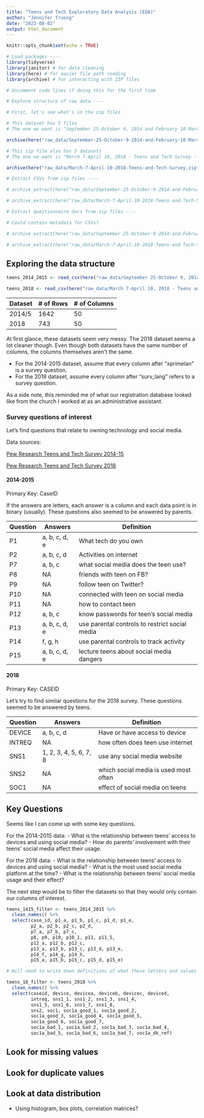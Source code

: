 ```yaml
---
title: "Teens and Tech Exploratory Data Analysis (EDA)"
author: "Jennifer Truong"
date: "2023-08-02"
output: html_document
---
```


```r
knitr::opts_chunk$set(echo = TRUE)

# Load packages ----
library(tidyverse)
library(janitor) # for data cleaning
library(here) # for easier file path reading
library(archive) # for interacting with ZIP files

```

```r

# Uncomment code lines if doing this for the first time

# Explore structure of raw data ----

# First, let's see what's in the zip files

# This dataset has 5 files
# The one we want is "September 25-October 9, 2014 and February 10-March 6, 2015 - Teens/September 25-October 9, 2014 and February 10-March 6, 2015 - Teens - CSV.csv"

archive(here("raw_data/September-25-October-9-2014-and-February-10-March-6-2015-Teens.zip"))

# This zip file also has 5 datasets
# The one we want is "March 7-April 10, 2018 - Teens and Tech Survey - CSV.csv"

archive(here("raw_data/March-7-April-10-2018-Teens-and-Tech-Survey.zip"))

# Extract CSVs from zip files ----

# archive_extract(here("raw_data/September-25-October-9-2014-and-February-10-March-6-2015-Teens.zip"), dir = here("raw_data"), files = ("September 25-October 9, 2014 and February 10-March 6, 2015 - Teens/September 25-October 9, 2014 and February 10-March 6, 2015 - Teens - CSV.csv"))

# archive_extract(here("raw_data/March-7-April-10-2018-Teens-and-Tech-Survey.zip"), dir = here("raw_data"), files = ("March 7-April 10, 2018 - Teens and Tech Survey - CSV.csv"))

# Extract questionnaire docs from zip files ----

# Could contain metadata for CSVs? 

# archive_extract(here("raw_data/September-25-October-9-2014-and-February-10-March-6-2015-Teens.zip"), dir = here("raw_data"), files = ("September 25-October 9, 2014 and February 10-March 6, 2015 - Teens/September 25-October 9, 2014 and February 10-March 6, 2015 - Teens - Questionnaire.doc"))

# archive_extract(here("raw_data/March-7-April-10-2018-Teens-and-Tech-Survey.zip"), dir = here("raw_data"), files = ("March 7-April 10, 2018 - Teens and Tech Survey - Questionnaire.doc"))

```

## Exploring the data structure

```r

teens_2014_2015 <- read_csv(here("raw_data/September 25-October 9, 2014 and February 10-March 6, 2015 - Teens/September 25-October 9, 2014 and February 10-March 6, 2015 - Teens - CSV.csv"))

teens_2018 <- read_csv(here("raw_data/March 7-April 10, 2018 - Teens and Tech Survey - CSV.csv"))

```
Dataset | # of Rows | # of Columns
------- | --------- | ------------
2014/5  | 1642      | 50
2018    | 743       | 50

At first glance, these datasets seem very messy. The 2018 dataset seems a lot cleaner though. Even though both datasets have the same number of columns, the columns themselves aren't the same.

- For the 2014-2015 dataset, assume that every column after "xprimelan" is a survey question.
- For the 2018 dataset, assume every column after "surv_lang"  refers to a survey question.

As a side note, this reminded me of what our registration database looked like from the church I worked at as an administrative assistant.

### Survey questions of interest

Let's find questions that relate to owning technology and social media.

Data sources: 

[Pew Research Teens and Tech Survey 2014-15](https://www.pewresearch.org/internet/dataset/september-2014-march-2015-teens/) 

[Pew Research Teens and Tech Survey 2018](https://www.pewresearch.org/internet/dataset/teens-and-tech-survey-2018/)

#### 2014-2015

Primary Key: CaseID

If the answers are letters, each answer is a column and each data point is in binary (usually). These questions also seemed to be answered by parents.

Question | Answers | Definition
-------- | ------- | ---------
P1 | a, b, c, d, e | What tech do you own
P2 | a, b, c, d | Activities on internet
P7 | a, b, c | what social media does the teen use?
P8 | NA | friends with teen on FB?
P9 | NA | follow teen on Twitter?
P10 | NA | connected with teen on social media
P11 | NA | how to contact teen
P12 | a, b, c | know passwords for teen's social media
P13 | a, b, c, d, e | use parental controls to restrict social media
P14 | f, g, h | use parental controls to track activity
P15 | a, b, c, d, e | lecture teens about social media dangers

#### 2018

Primary Key: CASEID

Let's try to find similar questions for the 2018 survey. These questions seemed to be answered by teens.

Question | Answers | Definition
-------- | ------- | ----------
DEVICE   | a, b, c, d | Have or have access to device
INTREQ   | NA | how often does teen use internet
SNS1     | 1, 2, 3, 4, 5, 6, 7, 8 | use any social media website
SNS2     | NA | which social media is used most often
SOC1     | NA | effect of social media on teens

## Key Questions

Seems like I can come up with some key questions.

For the 2014-2015 data:
- What is the relationship between teens' access to devices and using social media?
- How do parents' involvement with their teens' social media affect their usage.

For the 2018 data:
- What is the relationship between teens' access to devices and using social media?
- What is the most used social media platform at the time?
- What is the relationship between teens' social media usage and their effect?

The next step would be to filter the datasets so that they would only contain our columns of interest.

```r

teens_1415_filter <- teens_2014_2015 %>% 
  clean_names() %>% 
  select(case_id, p1_a, p1_b, p1_c, p1_d, p1_e,
         p2_a, p2_b, p2_c, p2_d,
         p7_a, p7_b, p7_c,
         p8, p9, p10, p10_1, p11, p11_5,
         p12_a, p12_b, p12_c,
         p13_a, p13_b, p13_c, p13_d, p13_e,
         p14_f, p14_g, p14_h,
         p15_a, p15_b, p15_c, p15_d, p15_e)

# Will need to write down definitions of what these letters and values mean
```

```r

teens_18_filter <- teens_2018 %>% 
  clean_names() %>% 
  select(caseid, device, devicea, deviceb, devicec, deviced,
         intreq, sns1_1, sns1_2, sns1_3, sns1_4, 
         sns1_5, sns1_6, sns1_7, sns1_8,
         sns2, soc1, soc1a_good_1, soc1a_good_2,
         soc1a_good_3, soc1a_good_4, soc1a_good_5,
         soc1a_good_6, soc1a_good_7, 
         soc1a_bad_1, soc1a_bad_2, soc1a_bad_3, soc1a_bad_4,
         soc1a_bad_5, soc1a_bad_6, soc1a_bad_7, soc1a_dk_ref)

```

## Look for missing values
 
## Look for duplicate values

## Look at data distribution

- Using histogram, box plots, correlation matrices?